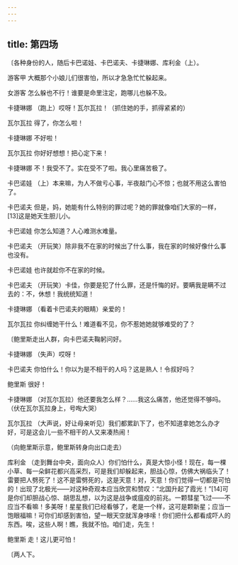 ```yaml
---
---
---
```

title: 第四场
---




〔各种身份的人，随后卡巴诺娃、卡巴诺夫、卡捷琳娜、库利金（上）。





游客甲 大概那个小娘儿们很害怕，所以才急急忙忙躲起来。

女游客 怎么躲也不行！谁要是命里注定，跑哪儿也躲不及。

卡捷琳娜 （跑上）哎呀！瓦尔瓦拉！（抓住她的手，抓得紧紧的）

瓦尔瓦拉 得了，你怎么啦！

卡捷琳娜 不好啦！

瓦尔瓦拉 你好好想想！把心定下来！

卡捷琳娜 不！我受不了。实在受不了啦。我心里痛苦极了。

卡巴诺娃 （上）本来嘛，为人不做亏心事，半夜敲门心不惊；也就不用这么害怕了。

卡巴诺夫 但是，妈，她能有什么特别的罪过呢？她的罪就像咱们大家的一样，[13]这是她天生胆儿小。

卡巴诺娃 你怎么知道？人心难测水难量。

卡巴诺夫 （开玩笑）除非我不在家的时候出了什么事，我在家的时候好像什么事也没有。

卡巴诺娃 也许就趁你不在家的时候。

卡巴诺夫 （开玩笑）卡佳，你要是犯了什么罪，还是忏悔的好。要瞒我是瞒不过去的：不，休想！我统统知道！

卡捷琳娜 （看着卡巴诺夫的眼睛）亲爱的！

瓦尔瓦拉 你纠缠她干什么！难道看不见，你不惹她她就够难受的了？

〔鲍里斯走出人群，向卡巴诺夫鞠躬问好。

卡捷琳娜 （失声）哎呀！

卡巴诺夫 你怕什么！你以为是不相干的人吗？这是熟人！令叔好吗？

鲍里斯 很好！

卡捷琳娜 （对瓦尔瓦拉）他还要我怎么样？……我这么痛苦，他还觉得不够吗。（伏在瓦尔瓦拉身上，号啕大哭）

瓦尔瓦拉 （大声说，好让母亲听见）我们都累趴下了，也不知道拿她怎么办才好，可是这会儿一些不相干的人又来凑热闹！

（向鲍里斯示意，鲍里斯转身向出口走去）

库利金 （走到舞台中央，面向众人）你们怕什么，真是大惊小怪！现在，每一棵小草、每一朵鲜花都兴高采烈，可是我们却躲起来，胆战心惊，仿佛大祸临头了！雷要把人劈死了！这不是雷劈死的，这是天意！对，天意！你们觉得一切都是可怕的！出现了北极光——对这种奇观本应当欣赏和赞叹：“北国升起了霞光！”[14]可是你们却胆战心惊、胡思乱想，以为这是战争或瘟疫的前兆。一颗彗星飞过——不应当不看嘛！多美呀！星星我们已经看够了，老是一个样，这可是颗新星；应当一饱眼福嘛！可你们却感到害怕，望一眼天空就浑身哆嗦！你们把什么都看成吓人的东西。唉，这些人啊！瞧，我就不怕。咱们走，先生！

鲍里斯 走！这儿更可怕！

〔两人下。